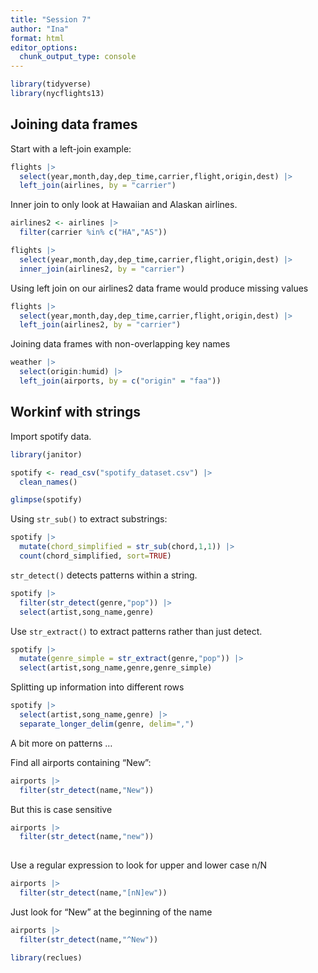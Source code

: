 ```yaml
---
title: "Session 7"
author: "Ina"
format: html
editor_options: 
  chunk_output_type: console
---
```


```r
library(tidyverse)
library(nycflights13)
```

## Joining data frames

Start with a left-join example:

```r
flights |> 
  select(year,month,day,dep_time,carrier,flight,origin,dest) |> 
  left_join(airlines, by = "carrier")

```

Inner join to only look at Hawaiian and Alaskan airlines.

```r
airlines2 <- airlines |> 
  filter(carrier %in% c("HA","AS"))

flights |> 
  select(year,month,day,dep_time,carrier,flight,origin,dest) |> 
  inner_join(airlines2, by = "carrier")

```

Using left join on our airlines2 data frame would produce missing values

```r
flights |> 
  select(year,month,day,dep_time,carrier,flight,origin,dest) |> 
  left_join(airlines2, by = "carrier")

```

Joining data frames with non-overlapping key names

```r
weather |> 
  select(origin:humid) |> 
  left_join(airports, by = c("origin" = "faa"))

```

## Workinf with strings

Import spotify data.

```r
library(janitor)

spotify <- read_csv("spotify_dataset.csv") |> 
  clean_names()

glimpse(spotify)

```

Using `str_sub()` to extract substrings:

```r
spotify |> 
  mutate(chord_simplified = str_sub(chord,1,1)) |> 
  count(chord_simplified, sort=TRUE)
```

`str_detect()` detects patterns within a string.

```r
spotify |> 
  filter(str_detect(genre,"pop")) |> 
  select(artist,song_name,genre)

```

Use `str_extract()` to extract patterns rather than just detect.

```r
spotify |> 
  mutate(genre_simple = str_extract(genre,"pop")) |> 
  select(artist,song_name,genre,genre_simple)

```

Splitting up information into different rows

```r
spotify |> 
  select(artist,song_name,genre) |> 
  separate_longer_delim(genre, delim=",")

```

A bit more on patterns ...

Find all airports containing "New":

```r
airports |> 
  filter(str_detect(name,"New"))
```

But this is case sensitive

```r
airports |> 
  filter(str_detect(name,"new"))
  
```

Use a regular expression to look for upper and lower case n/N

```r
airports |> 
  filter(str_detect(name,"[nN]ew"))
```

Just look for "New" at the beginning of the name

```r
airports |> 
  filter(str_detect(name,"^New"))
```

```r
library(reclues)
```
















































































































































































